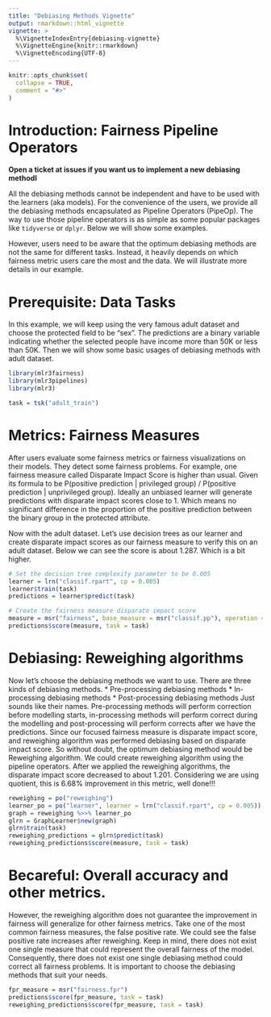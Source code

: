 ```yaml
---
title: "Debiasing Methods Vignette"
output: rmarkdown::html_vignette
vignette: >
  %\VignetteIndexEntry{debiasing-vignette}
  %\VignetteEngine{knitr::rmarkdown}
  %\VignetteEncoding{UTF-8}
---
```


```r
knitr::opts_chunk$set(
  collapse = TRUE,
  comment = "#>"
)
```

# Introduction: Fairness Pipeline Operators

**Open a ticket at issues if you want us to implement a new debiasing methodI**

All the debiasing methods cannot be independent and have to be used with the learners (aka models). For the convenience of the users, we provide all the debiasing methods encapsulated as Pipeline Operators (PipeOp). The way to use those pipeline operators is as simple as some popular packages like `tidyverse` or `dplyr`. Below we will show some examples.

However, users need to be aware that the optimum debiasing methods are not the same for different tasks. Instead, it heavily depends on which fairness metric users care the most and the data. We will illustrate more details in our example.

# Prerequisite: Data Tasks
In this example, we will keep using the very famous adult dataset and choose the protected field to be “sex”. The predictions are a binary variable indicating whether the selected people have income more than 50K or less than 50K. Then we will show some basic usages of debiasing methods with adult dataset.

```r
library(mlr3fairness)
library(mlr3pipelines)
library(mlr3)

task = tsk("adult_train")
```


# Metrics: Fairness Measures
After users evaluate some fairness metrics or fairness visualizations on their models. They detect some fairness problems. For example, one fairness measure called Disparate Impact Score is higher than usual. Given its formula to be P(positive prediction | privileged group) / P(positive prediction | unprivileged group). Ideally an unbiased learner will generate predictions with disparate impact scores close to 1. Which means no significant difference in the proportion of the positive prediction between the binary group in the protected attribute.

Now with the adult dataset. Let's use decision trees as our learner and create disparate impact scores as our fairness measure to verify this on an adult dataset. Below we can see the score is about 1.287. Which is a bit higher.
```r
# Set the decision tree complexity parameter to be 0.005
learner = lrn("classif.rpart", cp = 0.005)
learner$train(task)
predictions = learner$predict(task)

# Create the fairness measure disparate impact score
measure = msr("fairness", base_measure = msr("classif.pp"), operation = "groupwise_quotient")
predictions$score(measure, task = task)
```

# Debiasing: Reweighing algorithms

Now let's choose the debiasing methods we want to use. There are three kinds of debiasing methods.
* Pre-processing debiasing methods
* In-processing debiasing methods
* Post-processing debiasing methods
Just sounds like their names. Pre-processing methods will perform correction before modelling starts, in-processing methods will perform correct during the modelling and post-processing will perform corrects after we have the predictions. Since our focused fairness measure is disparate impact score, and reweighing algorithm was performed debiasing based on disparate impact score. So without doubt, the optimum debiasing method would be Reweighing algorithm.
We could create reweighing algorithm using the pipeline operators. After we applied the reweighing algorithms, the disparate impact score decreased to about 1.201. Considering we are using quotient, this is 6.68% improvement in this metric, well done!!!

```r
reweighing = po("reweighing")
learner_po = po("learner", learner = lrn("classif.rpart", cp = 0.005))
graph = reweighing %>>% learner_po
glrn = GraphLearner$new(graph)
glrn$train(task)
reweighing_predictions = glrn$predict(task)
reweighing_predictions$score(measure, task = task)
```

# Becareful: Overall accuracy and other metrics.

However, the reweighing algorithm does not guarantee the improvement in fairness will generalize for other fairness metrics. Take one of the most common fairness measures, the false positive rate. We could see the false positive rate increases after reweighing. Keep in mind, there does not exist one single measure that could represent the overall fairness of the model. Consequently, there does not exist one single debiasing method could correct all fairness problems. It is important to choose the debiasing methods that suit your needs.

```r
fpr_measure = msr("fairness.fpr")
predictions$score(fpr_measure, task = task)
reweighing_predictions$score(fpr_measure, task = task)
```

